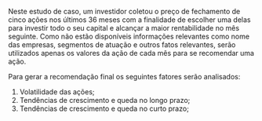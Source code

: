 Neste estudo de caso, um investidor coletou o preço de fechamento de cinco ações nos últimos 36 meses com a finalidade de escolher uma delas para investir todo o seu capital e alcançar a maior rentabilidade no mês seguinte. Como não estão disponíveis informações relevantes como nome das empresas, segmentos de atuação e outros fatos relevantes, serão utilizados apenas os valores da ação de cada mês para se recomendar uma ação.

Para gerar a recomendação final os seguintes fatores serão analisados:

1. Volatilidade das ações;
2. Tendências de crescimento e queda no longo prazo;
3. Tendências de crescimento e queda no curto prazo;


